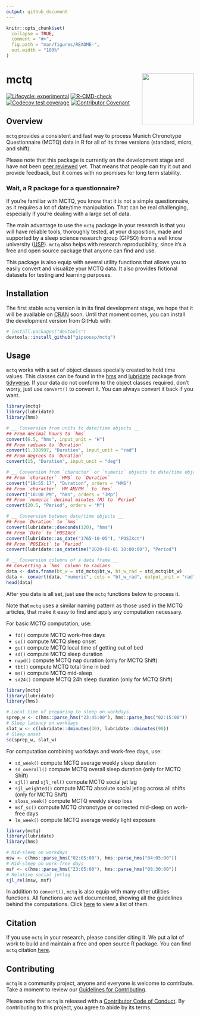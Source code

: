 ```yaml
---
output: github_document
---
```


<!-- README.md is generated from README.Rmd. Please edit that file -->

```r
knitr::opts_chunk$set(
  collapse = TRUE,
  comment = "#>",
  fig.path = "man/figures/README-",
  out.width = "100%"
)
```

# mctq <a href='https://gipsousp.github.io/mctq'><img src='man/figures/logo.png' align="right" height="139" /></a>

<!-- badges: start -->

<!-- To do: Add Code coverage (when possible) <https://docs.codecov.io/> -->
[![Lifecycle: experimental](https://img.shields.io/badge/lifecycle-experimental-orange.svg)](https://www.tidyverse.org/lifecycle/#experimental)
[![R-CMD-check](https://github.com/gipsousp/mctq/workflows/R-CMD-check/badge.svg)](https://github.com/gipsousp/mctq/actions)
[![Codecov test coverage](https://codecov.io/gh/gipsousp/mctq/branch/master/graph/badge.svg)](https://codecov.io/gh/gipsousp/mctq?branch=master)
[![Contributor Covenant](https://img.shields.io/badge/Contributor%20Covenant-v2.0%20adopted-ff69b4.svg)](https://gipsousp.github.io/mctq/CODE_OF_CONDUCT.html)
<!-- badges: end -->

## Overview

`mctq` provides a consistent and fast way to process Munich Chronotype Questionnaire (MCTQ) data in R for all of its three versions (standard, micro, and shift).

Please note that this package is currently on the development stage and have not been [peer reviewed](https://devguide.ropensci.org/softwarereviewintro.html) yet. That means that people can try it out and provide feedback, but it comes with no promises for long term stability.

### Wait, a R package for a questionnaire?

If you're familiar with MCTQ, you know that it is not a simple questionnaire, as it requires a lot of date/time manipulation. That can be real challenging, especially if you're dealing with a large set of data.

The main advantage to use the `mctq` package in your research is that you will have reliable tools, thoroughly tested, at your disposition, made and supported by a sleep science research group (GIPSO) from a well know university ([USP](https://www5.usp.br/)). `mctq` also helps with research reproducibility, since it's a free and open source package that anyone can find and use.

This package is also equip with several utility functions that allows you to easily convert and visualize your MCTQ data. It also provides fictional datasets for testing and learning purposes.

## Installation

The first stable `mctq` version is in its final development stage, we hope that it will be available on [CRAN](https://cran.r-project.org/) soon. Until that moment comes, you can install the development version from GitHub with:

``` r
# install.packages("devtools")
devtools::install_github("gipsousp/mctq")
```

## Usage

`mctq` works with a set of object classes specially created to hold time values. This classes can be found in the [hms](https://hms.tidyverse.org/) and [lubridate](https://lubridate.tidyverse.org/) package from [tidyverse](https://www.tidyverse.org/packages/). If your data do not conform to the object classes required, don't worry, just use `convert()` to convert it. You can always convert it back if you want.

```r
library(mctq)
library(lubridate)
library(hms)

# __ Conversion from units to date/time objects __
## From decimal hours to `hms`
convert(6.5, "hms", input_unit = "H")
## From radians to `Duration`
convert(1.308997, "Duration", input_unit = "rad")
## From degrees to `Duration`
convert(15, "Duration", input_unit = "deg")

# __ Conversion from `character` or `numeric` objects to date/time objects __
## From `character` `HMS` to `Duration`
convert("19:55:17", "Duration", orders = "HMS")
## From `character` `HM AM/PM ` to `hms`
convert("10:00 PM", "hms", orders = "IMp")
## From `numeric` decimal minutes (M) to `Period`
convert(20.5, "Period", orders = "M")

# __ Conversion between date/time objects __
## From `Duration` to `hms`
convert(lubridate::dseconds(120), "hms")
## From `Date` to `POSIXct`
convert(lubridate::as_date("1765-10-05"), "POSIXct")
## From `POSIXct` to `Period`
convert(lubridate::as_datetime("2020-01-01 10:00:00"), "Period")

# __ Conversion columns of a data frame __
## Converting a `hms` column to radians
data <- data.frame(bt_w = std_mctq$bt_w, bt_w_rad = std_mctq$bt_w)
data <- convert(data, "numeric", cols = "bt_w_rad", output_unit = "rad")
head(data)
```

After you data is all set, just use the `mctq` functions below to process it. 

Note that `mctq` uses a similar naming pattern as those used in the MCTQ articles, that make it easy to find and apply any computation necessary.

For basic MCTQ computation, use:

* `fd()` compute MCTQ work-free days
* `so()` compute MCTQ sleep onset
* `gu()` compute MCTQ local time of getting out of bed
* `sd()` compute MCTQ sleep duration
* `napd()` compute MCTQ nap duration (only for MCTQ Shift)
* `tbt()` compute MCTQ total time in bed
* `ms()` compute MCTQ mid-sleep
* `sd24()` compute MCTQ 24h sleep duration (only for MCTQ Shift)

```r
library(mctq)
library(lubridate)
library(hms)

# Local time of preparing to sleep on workdays.
sprep_w <- c(hms::parse_hms("23:45:00"), hms::parse_hms("02:15:00"))
# Sleep latency on workdays
slat_w <- c(lubridate::dminutes(30), lubridate::dminutes(90))
# Sleep onset
so(sprep_w, slat_w)
```

For computation combining workdays and work-free days, use:

* `sd_week()` compute MCTQ average weekly sleep duration
* `sd_overall()` compute MCTQ overall sleep duration (only for MCTQ Shift)
* `sjl()` and `sjl_rel()` compute MCTQ social jet lag
* `sjl_weighted()` compute MCTQ absolute social jetlag across all shifts (only for MCTQ Shift)
* `sloss_week()` compute MCTQ weekly sleep loss
* `msf_sc()` compute MCTQ chronotype or corrected mid-sleep on work-free days
* `le_week()` compute MCTQ average weekly light exposure

```r
library(mctq)
library(lubridate)
library(hms)

# Mid-sleep on workdays
msw <- c(hms::parse_hms("02:05:00"), hms::parse_hms("04:05:00"))
# Mid-sleep on work-free days
msf <- c(hms::parse_hms("23:05:00"), hms::parse_hms("08:30:00"))
# Relative social jetlag
sjl_rel(msw, msf)
```

In addition to `convert()`, `mctq` is also equip with many other utilities functions.  All functions are well documented, showing all the guidelines behind the computations. Click [here](https://gipsousp.github.io/mctq/reference/index.html) to view a list of them.

## Citation

If you use `mctq` in your research, please consider citing it. We put a lot of work to build and maintain a free and open source R package. You can find `mctq` citation [here](https://gipsousp.github.io/mctq/authors.html).

## Contributing

`mctq` is a community project, anyone and everyone is welcome to contribute. Take a moment to review our [Guidelines for Contributing](https://gipsousp.github.io/mctq/CONTRIBUTING.html).

Please note that `mctq` is released with a [Contributor Code of
Conduct](https://gipsousp.github.io/mctq/CODE_OF_CONDUCT.html). By contributing
to this project, you agree to abide by its terms.
